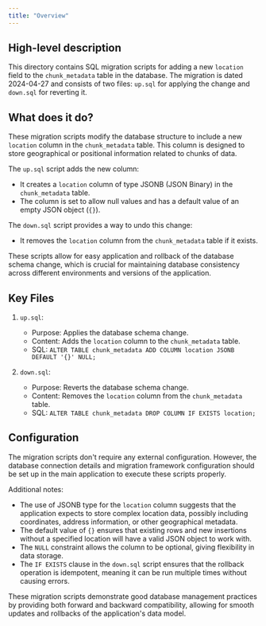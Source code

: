 ```yaml
---
title: "Overview"
---
```


## High-level description
This directory contains SQL migration scripts for adding a new `location` field to the `chunk_metadata` table in the database. The migration is dated 2024-04-27 and consists of two files: `up.sql` for applying the change and `down.sql` for reverting it.

## What does it do?
These migration scripts modify the database structure to include a new `location` column in the `chunk_metadata` table. This column is designed to store geographical or positional information related to chunks of data.

The `up.sql` script adds the new column:
- It creates a `location` column of type JSONB (JSON Binary) in the `chunk_metadata` table.
- The column is set to allow null values and has a default value of an empty JSON object (`{}`).

The `down.sql` script provides a way to undo this change:
- It removes the `location` column from the `chunk_metadata` table if it exists.

These scripts allow for easy application and rollback of the database schema change, which is crucial for maintaining database consistency across different environments and versions of the application.

## Key Files

1. `up.sql`:
   - Purpose: Applies the database schema change.
   - Content: Adds the `location` column to the `chunk_metadata` table.
   - SQL: `ALTER TABLE chunk_metadata ADD COLUMN location JSONB DEFAULT '{}' NULL;`

2. `down.sql`:
   - Purpose: Reverts the database schema change.
   - Content: Removes the `location` column from the `chunk_metadata` table.
   - SQL: `ALTER TABLE chunk_metadata DROP COLUMN IF EXISTS location;`

## Configuration
The migration scripts don't require any external configuration. However, the database connection details and migration framework configuration should be set up in the main application to execute these scripts properly.

Additional notes:
- The use of JSONB type for the `location` column suggests that the application expects to store complex location data, possibly including coordinates, address information, or other geographical metadata.
- The default value of `{}` ensures that existing rows and new insertions without a specified location will have a valid JSON object to work with.
- The `NULL` constraint allows the column to be optional, giving flexibility in data storage.
- The `IF EXISTS` clause in the `down.sql` script ensures that the rollback operation is idempotent, meaning it can be run multiple times without causing errors.

These migration scripts demonstrate good database management practices by providing both forward and backward compatibility, allowing for smooth updates and rollbacks of the application's data model.